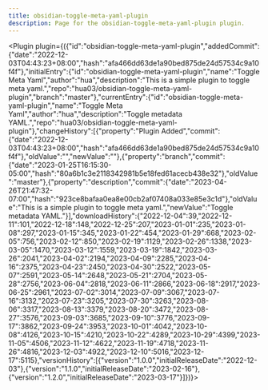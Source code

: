 ---
title: obsidian-toggle-meta-yaml-plugin
description: Page for the obsidian-toggle-meta-yaml-plugin plugin.
---


<Plugin plugin={({"id":"obsidian-toggle-meta-yaml-plugin","addedCommit":{"date":"2022-12-03T04:43:23+08:00","hash":"afa466dd63de1a90bed875de24d57534c9a10f4f"},"initialEntry":{"id":"obsidian-toggle-meta-yaml-plugin","name":"Toggle Meta Yaml","author":"hua","description":"This is a simple plugin to toggle meta yaml.","repo":"hua03/obsidian-toggle-meta-yaml-plugin","branch":"master"},"currentEntry":{"id":"obsidian-toggle-meta-yaml-plugin","name":"Toggle Meta Yaml","author":"hua","description":"Toggle metadata YAML.","repo":"hua03/obsidian-toggle-meta-yaml-plugin"},"changeHistory":[{"property":"Plugin Added","commit":{"date":"2022-12-03T04:43:23+08:00","hash":"afa466dd63de1a90bed875de24d57534c9a10f4f"},"oldValue":"","newValue":""},{"property":"branch","commit":{"date":"2023-01-25T16:15:30-05:00","hash":"80a6b1c3e2118342981b5e18fed61acecb438e32"},"oldValue":"master"},{"property":"description","commit":{"date":"2023-04-26T21:47:32-07:00","hash":"923ce8bafaa0ea8e00cb2af07408a033e85e3c1d"},"oldValue":"This is a simple plugin to toggle meta yaml.","newValue":"Toggle metadata YAML."}],"downloadHistory":{"2022-12-04":39,"2022-12-11":101,"2022-12-18":148,"2022-12-25":207,"2023-01-01":235,"2023-01-08":297,"2023-01-15":345,"2023-01-22":454,"2023-01-29":668,"2023-02-05":756,"2023-02-12":850,"2023-02-19":1129,"2023-02-26":1338,"2023-03-05":1470,"2023-03-12":1559,"2023-03-19":1842,"2023-03-26":2041,"2023-04-02":2194,"2023-04-09":2285,"2023-04-16":2375,"2023-04-23":2450,"2023-04-30":2522,"2023-05-07":2591,"2023-05-14":2648,"2023-05-21":2704,"2023-05-28":2756,"2023-06-04":2818,"2023-06-11":2866,"2023-06-18":2917,"2023-06-25":2961,"2023-07-02":3014,"2023-07-09":3067,"2023-07-16":3132,"2023-07-23":3205,"2023-07-30":3263,"2023-08-06":3317,"2023-08-13":3379,"2023-08-20":3472,"2023-08-27":3576,"2023-09-03":3685,"2023-09-10":3776,"2023-09-17":3862,"2023-09-24":3953,"2023-10-01":4042,"2023-10-08":4126,"2023-10-15":4210,"2023-10-22":4289,"2023-10-29":4399,"2023-11-05":4506,"2023-11-12":4622,"2023-11-19":4718,"2023-11-26":4816,"2023-12-03":4922,"2023-12-10":5016,"2023-12-17":5115},"versionHistory":[{"version":"1.0.0","initialReleaseDate":"2022-12-03"},{"version":"1.1.0","initialReleaseDate":"2023-02-16"},{"version":"1.2.0","initialReleaseDate":"2023-03-17"}]})}></Plugin>